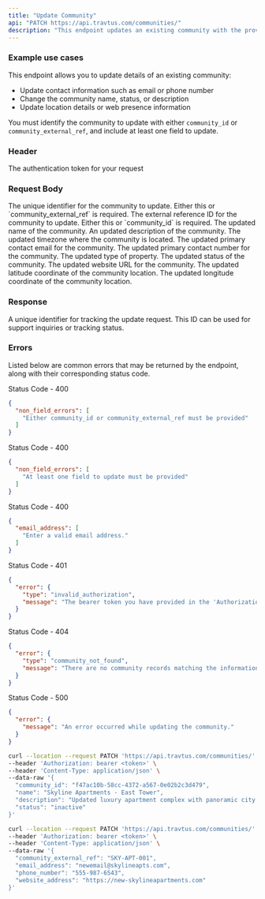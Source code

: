 ```yaml
---
title: "Update Community"
api: "PATCH https://api.travtus.com/communities/"
description: "This endpoint updates an existing community with the provided parameters."
---
```


### Example use cases

This endpoint allows you to update details of an existing community:

- Update contact information such as email or phone number
- Change the community name, status, or description
- Update location details or web presence information

You must identify the community to update with either `community_id` or `community_external_ref`, and include at least one field to update.

### Header

<ParamField header="Authorization" type="string" default="none" required>
  The authentication token for your request
</ParamField>

### Request Body

<ParamField body="community_id" type="string" default="none">
  The unique identifier for the community to update.
  Either this or `community_external_ref` is required.
</ParamField>

<ParamField body="community_external_ref" type="string" default="none">
  The external reference ID for the community to update.
  Either this or `community_id` is required.
</ParamField>

<ParamField body="name" type="string" default="none">
  The updated name of the community.
</ParamField>

<ParamField body="description" type="string" default="none">
  An updated description of the community.
</ParamField>

<ParamField body="timezone" type="string" default="none">
  The updated timezone where the community is located.
</ParamField>

<ParamField body="email_address" type="string" default="none">
  The updated primary contact email for the community.
</ParamField>

<ParamField body="phone_number" type="string" default="none">
  The updated primary contact number for the community.
</ParamField>

<ParamField body="property_type" type="string" default="none">
  The updated type of property.
</ParamField>

<ParamField body="status" type="string" default="none">
  The updated status of the community.
</ParamField>

<ParamField body="website_address" type="string" default="none">
  The updated website URL for the community.
</ParamField>

<ParamField body="latitude" type="number" default="none">
  The updated latitude coordinate of the community location.
</ParamField>

<ParamField body="longitude" type="number" default="none">
  The updated longitude coordinate of the community location.
</ParamField>

### Response

<ResponseField name="request_id" type="string">
  A unique identifier for tracking the update request. This ID can be used for support inquiries or tracking status.
</ResponseField>

### Errors

Listed below are common errors that may be returned by the endpoint, along with their corresponding status code.

Status Code - 400
```json Missing community identifier
{
  "non_field_errors": [
    "Either community_id or community_external_ref must be provided"
  ]
}
```

Status Code - 400
```json No update fields provided
{
  "non_field_errors": [
    "At least one field to update must be provided"
  ]
}
```

Status Code - 400
```json Invalid field value
{
  "email_address": [
    "Enter a valid email address."
  ]
}
```

Status Code - 401
```json Invalid Authorization header bearer token value
{
  "error": {
    "type": "invalid_authorization",
    "message": "The bearer token you have provided in the 'Authorization' header is invalid."
  }
}
```

Status Code - 404
```json Community not found
{
  "error": {
    "type": "community_not_found",
    "message": "There are no community records matching the information provided."
  }
}
```

Status Code - 500
```json Internal server error
{
  "error": {
    "message": "An error occurred while updating the community."
  }
}
```

<RequestExample>

```bash Update by community_id
curl --location --request PATCH 'https://api.travtus.com/communities/' \
--header 'Authorization: bearer <token>' \
--header 'Content-Type: application/json' \
--data-raw '{
  "community_id": "f47ac10b-58cc-4372-a567-0e02b2c3d479",
  "name": "Skyline Apartments - East Tower",
  "description": "Updated luxury apartment complex with panoramic city views",
  "status": "inactive"
}'
```

```bash Update by external reference
curl --location --request PATCH 'https://api.travtus.com/communities/' \
--header 'Authorization: bearer <token>' \
--header 'Content-Type: application/json' \
--data-raw '{
  "community_external_ref": "SKY-APT-001",
  "email_address": "newemail@skylineapts.com",
  "phone_number": "555-987-6543",
  "website_address": "https://new-skylineapartments.com"
}'
```

</RequestExample>

